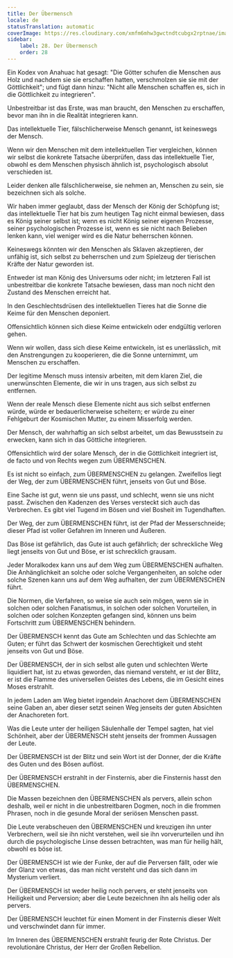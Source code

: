 ```yaml
---
title: Der Übermensch
locale: de
statusTranslation: automatic
coverImage: https://res.cloudinary.com/xmfm6mhw3gwctndtcubgx2rptnae/image/upload/v1741354419/small_cover_la_gran_rebelion_28716e29d2.webp
sidebar:
    label: 28. Der Übermensch
    order: 28
---
```

Ein Kodex von Anahuac hat gesagt: "Die Götter schufen die Menschen aus Holz und nachdem sie sie erschaffen hatten, verschmolzen sie sie mit der Göttlichkeit"; und fügt dann hinzu: "Nicht alle Menschen schaffen es, sich in die Göttlichkeit zu integrieren".

Unbestreitbar ist das Erste, was man braucht, den Menschen zu erschaffen, bevor man ihn in die Realität integrieren kann.

Das intellektuelle Tier, fälschlicherweise Mensch genannt, ist keineswegs der Mensch.

Wenn wir den Menschen mit dem intellektuellen Tier vergleichen, können wir selbst die konkrete Tatsache überprüfen, dass das intellektuelle Tier, obwohl es dem Menschen physisch ähnlich ist, psychologisch absolut verschieden ist.

Leider denken alle fälschlicherweise, sie nehmen an, Menschen zu sein, sie bezeichnen sich als solche.

Wir haben immer geglaubt, dass der Mensch der König der Schöpfung ist; das intellektuelle Tier hat bis zum heutigen Tag nicht einmal bewiesen, dass es König seiner selbst ist; wenn es nicht König seiner eigenen Prozesse, seiner psychologischen Prozesse ist, wenn es sie nicht nach Belieben lenken kann, viel weniger wird es die Natur beherrschen können.

Keineswegs könnten wir den Menschen als Sklaven akzeptieren, der unfähig ist, sich selbst zu beherrschen und zum Spielzeug der tierischen Kräfte der Natur geworden ist.

Entweder ist man König des Universums oder nicht; im letzteren Fall ist unbestreitbar die konkrete Tatsache bewiesen, dass man noch nicht den Zustand des Menschen erreicht hat.

In den Geschlechtsdrüsen des intellektuellen Tieres hat die Sonne die Keime für den Menschen deponiert.

Offensichtlich können sich diese Keime entwickeln oder endgültig verloren gehen.

Wenn wir wollen, dass sich diese Keime entwickeln, ist es unerlässlich, mit den Anstrengungen zu kooperieren, die die Sonne unternimmt, um Menschen zu erschaffen.

Der legitime Mensch muss intensiv arbeiten, mit dem klaren Ziel, die unerwünschten Elemente, die wir in uns tragen, aus sich selbst zu entfernen.

Wenn der reale Mensch diese Elemente nicht aus sich selbst entfernen würde, würde er bedauerlicherweise scheitern; er würde zu einer Fehlgeburt der Kosmischen Mutter, zu einem Misserfolg werden.

Der Mensch, der wahrhaftig an sich selbst arbeitet, um das Bewusstsein zu erwecken, kann sich in das Göttliche integrieren.

Offensichtlich wird der solare Mensch, der in die Göttlichkeit integriert ist, de facto und von Rechts wegen zum ÜBERMENSCHEN.

Es ist nicht so einfach, zum ÜBERMENSCHEN zu gelangen. Zweifellos liegt der Weg, der zum ÜBERMENSCHEN führt, jenseits von Gut und Böse.

Eine Sache ist gut, wenn sie uns passt, und schlecht, wenn sie uns nicht passt. Zwischen den Kadenzen des Verses versteckt sich auch das Verbrechen. Es gibt viel Tugend im Bösen und viel Bosheit im Tugendhaften.

Der Weg, der zum ÜBERMENSCHEN führt, ist der Pfad der Messerschneide; dieser Pfad ist voller Gefahren im Inneren und Äußeren.

Das Böse ist gefährlich, das Gute ist auch gefährlich; der schreckliche Weg liegt jenseits von Gut und Böse, er ist schrecklich grausam.

Jeder Moralkodex kann uns auf dem Weg zum ÜBERMENSCHEN aufhalten. Die Anhänglichkeit an solche oder solche Vergangenheiten, an solche oder solche Szenen kann uns auf dem Weg aufhalten, der zum ÜBERMENSCHEN führt.

Die Normen, die Verfahren, so weise sie auch sein mögen, wenn sie in solchen oder solchen Fanatismus, in solchen oder solchen Vorurteilen, in solchen oder solchen Konzepten gefangen sind, können uns beim Fortschritt zum ÜBERMENSCHEN behindern.

Der ÜBERMENSCH kennt das Gute am Schlechten und das Schlechte am Guten; er führt das Schwert der kosmischen Gerechtigkeit und steht jenseits von Gut und Böse.

Der ÜBERMENSCH, der in sich selbst alle guten und schlechten Werte liquidiert hat, ist zu etwas geworden, das niemand versteht, er ist der Blitz, er ist die Flamme des universellen Geistes des Lebens, die im Gesicht eines Moses erstrahlt.

In jedem Laden am Weg bietet irgendein Anachoret dem ÜBERMENSCHEN seine Gaben an, aber dieser setzt seinen Weg jenseits der guten Absichten der Anachoreten fort.

Was die Leute unter der heiligen Säulenhalle der Tempel sagten, hat viel Schönheit, aber der ÜBERMENSCH steht jenseits der frommen Aussagen der Leute.

Der ÜBERMENSCH ist der Blitz und sein Wort ist der Donner, der die Kräfte des Guten und des Bösen auflöst.

Der ÜBERMENSCH erstrahlt in der Finsternis, aber die Finsternis hasst den ÜBERMENSCHEN.

Die Massen bezeichnen den ÜBERMENSCHEN als pervers, allein schon deshalb, weil er nicht in die unbestreitbaren Dogmen, noch in die frommen Phrasen, noch in die gesunde Moral der seriösen Menschen passt.

Die Leute verabscheuen den ÜBERMENSCHEN und kreuzigen ihn unter Verbrechern, weil sie ihn nicht verstehen, weil sie ihn vorverurteilen und ihn durch die psychologische Linse dessen betrachten, was man für heilig hält, obwohl es böse ist.

Der ÜBERMENSCH ist wie der Funke, der auf die Perversen fällt, oder wie der Glanz von etwas, das man nicht versteht und das sich dann im Mysterium verliert.

Der ÜBERMENSCH ist weder heilig noch pervers, er steht jenseits von Heiligkeit und Perversion; aber die Leute bezeichnen ihn als heilig oder als pervers.

Der ÜBERMENSCH leuchtet für einen Moment in der Finsternis dieser Welt und verschwindet dann für immer.

Im Inneren des ÜBERMENSCHEN erstrahlt feurig der Rote Christus. Der revolutionäre Christus, der Herr der Großen Rebellion.

